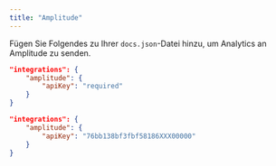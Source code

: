 ```yaml
---
title: "Amplitude"
---
```


Fügen Sie Folgendes zu Ihrer `docs.json`-Datei hinzu, um Analytics an Amplitude zu senden.

<CodeGroup>

```json Analytics-Optionen in docs.json
"integrations": {
    "amplitude": {
        "apiKey": "required"
    }
}
```

```json Beispiel
"integrations": {
    "amplitude": {
        "apiKey": "76bb138bf3fbf58186XXX00000"
    }
}
```

</CodeGroup>
